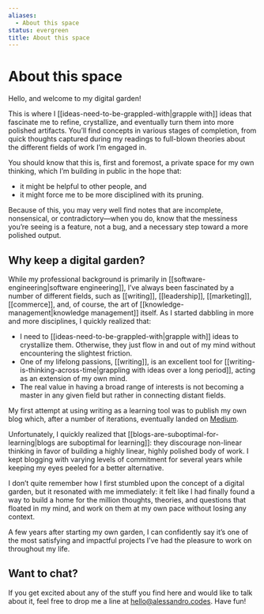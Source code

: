```yaml
---
aliases:
  - About this space
status: evergreen
title: About this space
---
```

# About this space

Hello, and welcome to my digital garden!

This is where I [[ideas-need-to-be-grappled-with|grapple with]] ideas that fascinate me to refine, crystallize, and eventually turn them into more polished artifacts. You’ll find concepts in various stages of completion, from quick thoughts captured during my readings to full-blown theories about the different fields of work I’m engaged in.

You should know that this is, first and foremost, a private space for my own thinking, which I’m building in public in the hope that:

- it might be helpful to other people, and
- it might force me to be more disciplined with its pruning.

Because of this, you may very well find notes that are incomplete, nonsensical, or contradictory—when you do, know that the messiness you’re seeing is a feature, not a bug, and a necessary step toward a more polished output.

## Why keep a digital garden?

While my professional background is primarily in [[software-engineering|software engineering]], I’ve always been fascinated by a number of different fields, such as [[writing]], [[leadership]], [[marketing]], [[commerce]], and, of course, the art of [[knowledge-management|knowledge management]] itself. As I started dabbling in more and more disciplines, I quickly realized that:

- I need to [[ideas-need-to-be-grappled-with|grapple with]] ideas to crystallize them. Otherwise, they just flow in and out of my mind without encountering the slightest friction.
- One of my lifelong passions, [[writing]], is an excellent tool for [[writing-is-thinking-across-time|grappling with ideas over a long period]], acting as an extension of my own mind.
- The real value in having a broad range of interests is not becoming a master in any given field but rather in connecting distant fields.

My first attempt at using writing as a learning tool was to publish my own blog which, after a number of iterations, eventually landed on [Medium](https://medium.com/@aldesantis).

Unfortunately, I quickly realized that [[blogs-are-suboptimal-for-learning|blogs are suboptimal for learning]]: they discourage non-linear thinking in favor of building a highly linear, highly polished body of work. I kept blogging with varying levels of commitment for several years while keeping my eyes peeled for a better alternative.

I don’t quite remember how I first stumbled upon the concept of a digital garden, but it resonated with me immediately: it felt like I had finally found a way to build a home for the million thoughts, theories, and questions that floated in my mind, and work on them at my own pace without losing any context.

A few years after starting my own garden, I can confidently say it’s one of the most satisfying and impactful projects I’ve had the pleasure to work on throughout my life.

## Want to chat?

If you get excited about any of the stuff you find here and would like to talk about it, feel free to drop me a line at [hello@alessandro.codes](mailto:hello@alessandro.codes). Have fun!

